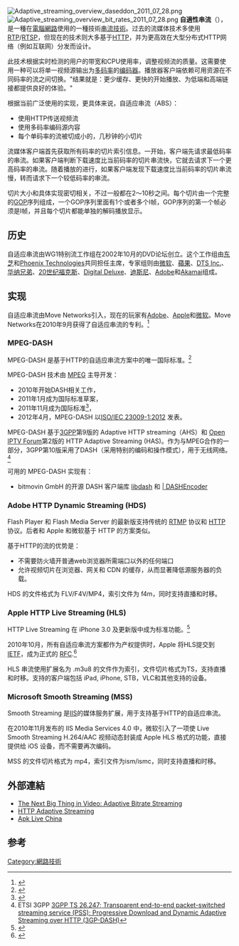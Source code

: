 {{NoteTA
|G1 = IT
}}
[[File:Adaptive_streaming_overview_daseddon_2011_07_28.png|thumb]]
[[File:Adaptive_streaming_overview_bit_rates_2011_07_28.png|thumb]]
'''自適性串流'''（{{lang-en|'''ABS, adaptive bitrate streaming'''}}），是一種在[[電腦網路|電腦網路]]使用的一種技術[[流媒体|串流技術]]。过去的流媒体技术多使用[[RTP|RTP]]/[[RTSP|RTSP]]，但现在的技术则大多基于[[HTTP|HTTP]]，并为更高效在大型分布式HTTP网络（例如互联网）分发而设计。

此技术根据实时检测的用户的带宽和CPU使用率，调整视频流的质量。这需要使用一种可以将单一视频源输出为[[多码率|多码率]]的[[编码器|编码器]]。播放器客户端依赖可用资源在不同码率的流之间切换。"结果就是：更少缓存、更快的开始播放、为低端和高端链接都提供良好的体验。"

根据当前广泛使用的实现，更具体来说，自适应串流（ABS）：
* 使用HTTP传送视频流
* 使用多码率编码源内容
* 每个单码率的流被切成小的，几秒钟的小切片

流媒体客户端首先获取所有码率的切片索引信息。一开始，客户端先请求最低码率的串流。如果客户端判断下载速度比当前码率的切片串流快，它就去请求下一个更高码率的串流。随着播放的进行，如果客户端发现下载速度比当前码率的切片串流慢，转而请求下一个较低码率的串流。

切片大小和具体实现密切相关，不过一般都在2～10秒之间。每个切片由一个完整的[[GOP|GOP]]序列组成，一个GOP序列里面有1个或者多个I帧，GOP序列的第一个帧必须是I帧，并且每个切片都能单独的解码播放显示。

==历史==
自适应串流由WG1特别流工作组在2002年10月的DVD论坛创立。这个工作组由[[东芝|东芝]]和[[Phoenix_Technologies|Phoenix Technologies]]共同担任主席，专家组则由[[微软|微软]]、[[苹果公司|蘋果]]、[[DTS_Inc.|DTS Inc.]]、[[华纳兄弟|华纳兄弟]]、[[20世纪福克斯|20世纪福克斯]]、[[Digital_Deluxe|Digital Deluxe]]、[[迪斯尼|迪斯尼]]、[[Adobe|Adobe]]和[[Akamai|Akamai]]组成。

==实现==
自适应串流由Move Networks引入，现在的玩家有[[Adobe|Adobe]]、[[蘋果公司|Apple]]和[[微软|微软]]。Move Networks在2010年9月获得了自适应串流的专利。<ref>{{cite web |url=http://gigaom.com/video/move-gets-streaming-patent-are-adobe-apple-hosed-2/ |title=Move Gets Streaming Patent; Are Adobe & Apple Hosed? — Online Video News |publisher=Gigaom.com |date=15 September 2010 |accessdate=15 October 2011 |deadurl=yes |archiveurl=https://web.archive.org/web/20111022155719/http://gigaom.com/video/move-gets-streaming-patent-are-adobe-apple-hosed-2/ |archivedate=2011年10月22日 }}</ref>

=== MPEG-DASH ===
{{main|基于HTTP的动态自适应流}}

MPEG-DASH 是基于HTTP的自适应串流方案中的唯一国际标准。<ref name=MPEGPressRelease>{{cite news |title=MPEG ratifies its draft standard for DASH |publisher=MPEG |url=http://mpeg.chiariglione.org/meetings/geneva11-1/geneva_press.htm |date=2 December 2011 |accessdate=26 August 2012 |deadurl=yes |archiveurl=https://web.archive.org/web/20120820233136/http://mpeg.chiariglione.org/meetings/geneva11-1/geneva_press.htm |archivedate=2012年8月20日 }}</ref> 

MPEG-DASH 技术由 [[MPEG|MPEG]] 主导开发：
* 2010年开始DASH相关工作，
* 2011年1月成为国际标准草案，
* 2011年11月成为国际标准<ref>{{Cite web |url=http://www.iso.org/iso/iso_catalogue/catalogue_tc/catalogue_detail.htm?csnumber=57623 |title=ISO/IEC DIS 23009-1.2 Dynamic adaptive streaming over HTTP (DASH) |access-date=2014-01-19 |archive-date=2017-01-29 |archive-url=https://web.archive.org/web/20170129114336/http://www.iso.org/iso/iso_catalogue/catalogue_tc/catalogue_detail.htm?csnumber=57623 |dead-url=no }}</ref>，
* 2012年4月，MPEG-DASH 以[http://www.iso.org/iso/iso_catalogue/catalogue_tc/catalogue_detail.htm?csnumber=57623 ISO/IEC 23009-1:2012] {{Wayback|url=http://www.iso.org/iso/iso_catalogue/catalogue_tc/catalogue_detail.htm?csnumber=57623 |date=20170129114336 }} 发表。

MPEG-DASH 基于[[3GPP|3GPP]]第9版的 Adaptive HTTP streaming（AHS）和 [[Open_IPTV_Forum|Open IPTV Forum]]第2版的 HTTP Adaptive Streaming (HAS)。作为与MPEG合作的一部分，3GPP第10版采用了DASH（采用特别的编码和操作模式），用于无线网络。<ref name="3GPP">ETSI 3GPP [http://www.3gpp.org/ftp/Specs/html-info/26247.htm 3GPP TS 26.247; Transparent end-to-end packet-switched streaming service (PSS); Progressive Download and Dynamic Adaptive Streaming over HTTP (3GP-DASH)]</ref>

可用的 MPEG-DASH 实现有：
* bitmovin GmbH 的开源 DASH 客户端库 [[libdash|libdash]] 和 [https://github.com/slederer/DASHEncoder | DASHEncoder] {{Wayback|url=https://github.com/slederer/DASHEncoder |date=20201030002146 }}

=== Adobe HTTP Dynamic Streaming (HDS) ===
Flash Player 和 Flash Media Server 的最新版支持传统的 [[Real_Time_Messaging_Protocol|RTMP]] 协议和 [[Hypertext_Transfer_Protocol|HTTP]] 协议。后者和 Apple 和微软基于 HTTP 的方案类似。

基于HTTP的流的优势是：
* 不需要防火墙开普通web浏览器所需端口以外的任何端口
* 允许视频切片在浏览器、网关和 CDN 的缓存，从而显著降低源服务器的负载。

HDS 的文件格式为 FLV/F4V/MP4，索引文件为 f4m，同时支持直播和时移。

=== Apple HTTP Live Streaming (HLS) ===
{{Main|HTTP Live Streaming}}

HTTP Live Streaming 在 iPhone 3.0 及更新版中成为标准功能。<ref>{{cite web |url=http://www.appleinsider.com/articles/09/07/08/apple_launches_http_live_streaming_standard_in_iphone_3_0.html |publisher=AppleInsider |title=Apple launches HTTP Live Str我要下載安裝eaming standard in iPhone 3.0 |author=Prince McLean |date=9 July 2009 |accessdate=15 October 2011 |archive-date=2019-05-13 |archive-url=https://web.archive.org/web/20190513173527/https://appleinsider.com/articles/09/07/08/apple_launches_http_live_streaming_standard_in_iphone_3_0.html |dead-url=no }}</ref>

2010年10月，所有自适应串流方案都作为产权提供时，Apple 将HLS提交到 [[IETF|IETF]]，成为正式的 [[Request_For_Comments|RFC]].<ref>{{citation |author=R. Pantos |title=HTTP Live Streaming |url=http://tools.ietf.org/html/draft-pantos-http-live-streaming |accessdate=11 Oct 2011 |publisher=IETF |archive-date=2019-10-17 |archive-url=https://web.archive.org/web/20191017065327/http://tools.ietf.org/html/draft-pantos-http-live-streaming |dead-url=no }}</ref>

HLS 串流使用扩展名为 .m3u8 的文件作为索引，文件切片格式为TS，支持直播和时移。支持的客户端包括 iPad, iPhone, STB，VLC和其他支持的设备。

=== Microsoft Smooth Streaming (MSS) ===

Smooth Streaming 是[[IIS|IIS]]的媒体服务扩展，用于支持基于HTTP的自适应串流。

在2010年11月发布的 IIS Media Services 4.0 中，微软引入了一项使 Live Smooth Streaming H.264/AAC 视频动态封装成 Apple HLS 格式的功能，直接提供给 iOS 设备，而不需要再次编码。

MSS 的文件切片格式为 mp4，索引文件为ism/ismc，同时支持直播和时移。

==外部連結==
*[https://web.archive.org/web/20100619225207/http://pro.gigaom.com/2009/06/how-to-deliver-as-much-video-as-users-can-take/ The Next Big Thing in Video: Adaptive Bitrate Streaming]
*[https://web.archive.org/web/20140203042325/http://www.cnblogs.com/aHuner/p/3216160.html HTTP Adaptive Streaming]
*[https://uptech.id/apk-live-china-parah/ Apk Live China] {{Wayback|url=https://uptech.id/apk-live-china-parah/ |date=20220104032122 }}

==参考==
<references/>

[[Category:網路技術|Category:網路技術]]